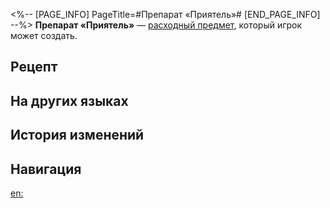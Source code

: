 <%-- [PAGE_INFO]
PageTitle=#Препарат «Приятель»#
[END_PAGE_INFO] --%>
{{Расходный предмет Инфобокс
|id          = 402017
|Изображения = Предмет Препарат «Приятель».png
|Тип         = Расходные предметы энергии
|Редкость    = 3
|Эффект      = Восстанавливает 50% энергии выбранному союзнику.
|Описание    = Побочный продукт экспериментов, полученный Отделом прикладных искусств. Безвреден для человеческого организма. После приёма препарата большинство испытуемых описывали своё состояние как «довольно приятное», поэтому препарат получил название «Приятель».
|Рецепт      = {{cx|Отсутствует источник}}
|Источник1   = [[Универсальная машина для синтеза]]
|Источник2   = 
|Источник3   = 
}}
{{Описание|''«Примечание: Побочные действия этого лекарственного средства неизвестны. Принимать с осторожностью!»''}}
'''Препарат «Приятель»''' — [[расходный предмет]], который игрок может создать.

==Рецепт==
{{Рецепт
|Тип                 = Синтез
|Группа              = Расходные предметы
|Металл              = 2
|Основной ингредиент = 4
|Белковый рис        = 4
|Сортировка          = Металл;Основной ингредиент;Белковый рис
}}

==На других языках==
{{На других языках
|en   = All Good Potion
|zhs  = 你好剂
|zht  = 你好劑
|ja   = 快滴
|ko   = 짱짱 포션
|es   = Poción sientebien
|fr   = Potion tout-va-bien
|ru   = Препарат «Приятель»
|th   = All Good Potion
|vi   = Thuốc Ổn Áp
|de   = Alles-Gute-Trank
|id   = All Good Potion
|pt   = Poção Numa Boa
}}

==История изменений==
{{История изменений|3.5}}

==Навигация==
{{Расходные предметы Навбокс}}

[[en:]]